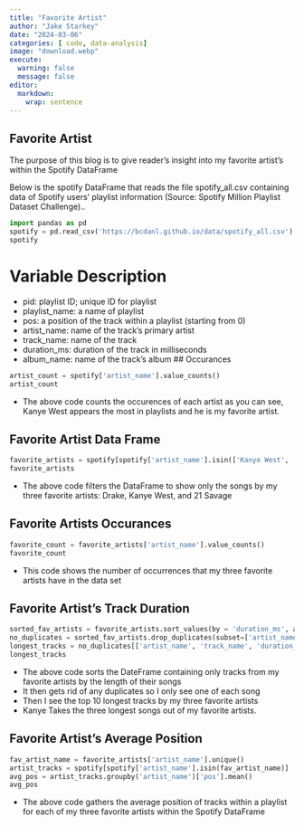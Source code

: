 ```yaml
---
title: "Favorite Artist"
author: "Jake Starkey"
date: "2024-03-06"
categories: [ code, data-analysis]
image: "download.webp"
execute: 
  warning: false
  message: false
editor: 
  markdown: 
    wrap: sentence
---
```


## Favorite Artist

The purpose of this blog is to give reader's insight into my favorite artist's within the Spotify DataFrame

Below is the spotify DataFrame that reads the file spotify_all.csv containing data of Spotify users' playlist information (Source: Spotify Million Playlist Dataset Challenge)..

```python
import pandas as pd
spotify = pd.read_csv('https://bcdanl.github.io/data/spotify_all.csv')
spotify
```

# Variable Description

-   pid: playlist ID; unique ID for playlist
-   playlist_name: a name of playlist
-   pos: a position of the track within a playlist (starting from 0)
-   artist_name: name of the track's primary artist
-   track_name: name of the track
-   duration_ms: duration of the track in milliseconds
-   album_name: name of the track's album \## Occurances

```python
artist_count = spotify['artist_name'].value_counts()
artist_count
```

-   The above code counts the occurences of each artist as you can see, Kanye West appears the most in playlists and he is my favorite artist.

## Favorite Artist Data Frame

```python
favorite_artists = spotify[spotify['artist_name'].isin(['Kanye West', '21 Savage','Drake'])]
favorite_artists
```

-   The above code filters the DataFrame to show only the songs by my three favorite artists: Drake, Kanye West, and 21 Savage

## Favorite Artists Occurances

```python
favorite_count = favorite_artists['artist_name'].value_counts()
favorite_count
```

-   This code shows the number of occurrences that my three favorite artists have in the data set

## Favorite Artist's Track Duration

```python
sorted_fav_artists = favorite_artists.sort_values(by = 'duration_ms', ascending = False)
no_duplicates = sorted_fav_artists.drop_duplicates(subset=['artist_name', 'track_name'])
longest_tracks = no_duplicates[['artist_name', 'track_name', 'duration_ms']].head(10)
longest_tracks
```

-   The above code sorts the DateFrame containing only tracks from my favorite artists by the length of their songs
-   It then gets rid of any duplicates so I only see one of each song
-   Then I see the top 10 longest tracks by my three favorite artists
-   Kanye Takes the three longest songs out of my favorite artists.

## Favorite Artist's Average Position

```python
fav_artist_name = favorite_artists['artist_name'].unique()
artist_tracks = spotify[spotify['artist_name'].isin(fav_artist_name)]
avg_pos = artist_tracks.groupby('artist_name')['pos'].mean()
avg_pos
```

-   The above code gathers the average position of tracks within a playlist for each of my three favorite artists within the Spotify DataFrame

